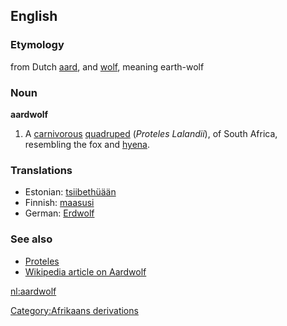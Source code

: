 {{Wikisource1911Enc|Aard-wolf}}
==English==

===Etymology===
from Dutch [[aard]], and [[wolf]], meaning earth-wolf

===Noun===
'''aardwolf'''

# {{zoology}} A [[carnivorous]] [[quadruped]] (''Proteles Lalandii''), of South Africa, resembling the fox and [[hyena]].

===Translations===
* Estonian: [[tsiibethüään]]
* Finnish: [[maasusi]]
* German: [[Erdwolf]]

===See also===
*[[Proteles]]
*[[w:Aardwolf|Wikipedia article on Aardwolf]]



[[Category:Afrikaans derivations]]
[[nl:aardwolf]]